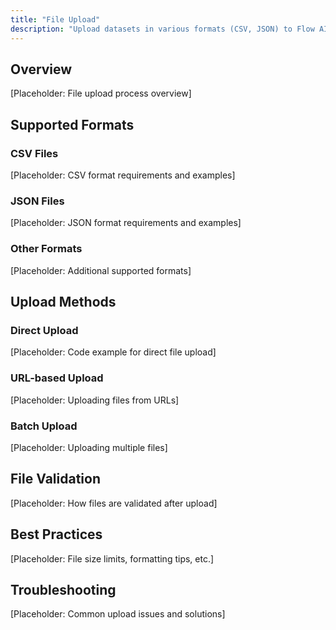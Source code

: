 ```yaml
---
title: "File Upload"
description: "Upload datasets in various formats (CSV, JSON) to Flow AI for processing and test set generation."
---
```


## Overview

[Placeholder: File upload process overview]

## Supported Formats

### CSV Files
[Placeholder: CSV format requirements and examples]

### JSON Files
[Placeholder: JSON format requirements and examples]

### Other Formats
[Placeholder: Additional supported formats]

## Upload Methods

### Direct Upload
[Placeholder: Code example for direct file upload]

### URL-based Upload
[Placeholder: Uploading files from URLs]

### Batch Upload
[Placeholder: Uploading multiple files]

## File Validation

[Placeholder: How files are validated after upload]

## Best Practices

[Placeholder: File size limits, formatting tips, etc.]

## Troubleshooting

[Placeholder: Common upload issues and solutions] 